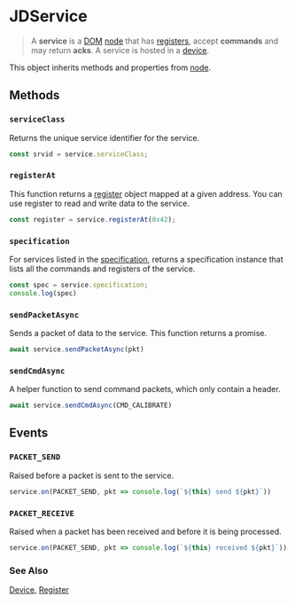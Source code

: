 # JDService

> A **service** is a [DOM](/clients/web/dom) [node](/clients/web/dom/node)
that has [registers](/clients/web/dom/register), accept **commands**
and may return **acks**. A service is hosted in a [device](/clients/web/dom/device).

<DeviceList />

This object inherits methods and properties from [node](/clients/web/dom/node).

## Methods

### ``serviceClass``

Returns the unique service identifier for the service.

```typescript
const srvid = service.serviceClass;
```

### ``registerAt``

This function returns a [register](/clients/web/dom/register) object mapped at a given address.
You can use register to read and write data to the service.

```typescript
const register = service.registerAt(0x42);
```

### ``specification``

For services listed in the [specification](/services), returns a specification instance 
that lists all the commands and registers of the service.

```typescript
const spec = service.specification;
console.log(spec)
```

### ``sendPacketAsync``

Sends a packet of data to the service. This function returns a promise.

```typescript
await service.sendPacketAsync(pkt)
```

### ``sendCmdAsync``

A helper function to send command packets, which only contain a header.

```typescript
await service.sendCmdAsync(CMD_CALIBRATE)
```

## Events

### ``PACKET_SEND``

Raised before a packet is sent to the service.

```typescript
service.on(PACKET_SEND, pkt => console.log(`${this} send ${pkt}`))
```

### ``PACKET_RECEIVE``

Raised when a packet has been received and before it is being processed.

```typescript
service.on(PACKET_SEND, pkt => console.log(`${this} received ${pkt}`))
```

### See Also

[Device](/clients/web/dom/device), [Register](/clients/web/dom/register)